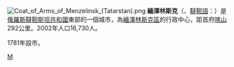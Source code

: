 {{coord|55|43|N|53|03|E|display=title}}
[[File:Coat_of_Arms_of_Menzelinsk_(Tatarstan).png|right]]
'''緬澤林斯克'''（{{lang-ru|Мензелинск}}、[[韃靼語|韃靼語]]：{{lang|tt|Minzälä}}）是[[俄羅斯|俄羅斯]][[韃靼斯坦共和國|韃靼斯坦共和國]]東部的一個城市，為[[緬澤林斯克區|緬澤林斯克區]]的行政中心，距首府[[喀山|喀山]]292公里。2002年人口16,730人。

1781年設市。

{{韃靼斯坦共和國行政區劃}}

[[Category:韃靼斯坦共和國城市|М]]